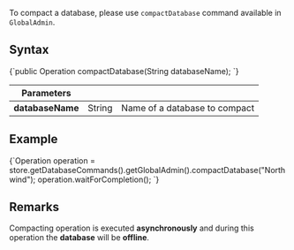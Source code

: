 
To compact a database, please use `compactDatabase` command available in `GlobalAdmin`.

## Syntax

<TabItem value="compact_1" label="compact_1">
<CodeBlock language="java">
{`public Operation compactDatabase(String databaseName);
`}
</CodeBlock>
</TabItem>

| Parameters | | |
| ------------- | ------------- | ----- |
| **databaseName** | String | Name of a database to compact |

## Example

<TabItem value="compact_2" label="compact_2">
<CodeBlock language="java">
{`Operation operation = store.getDatabaseCommands().getGlobalAdmin().compactDatabase("Northwind");
operation.waitForCompletion();
`}
</CodeBlock>
</TabItem>

## Remarks

Compacting operation is executed **asynchronously** and during this operation the **database** will be **offline**.


